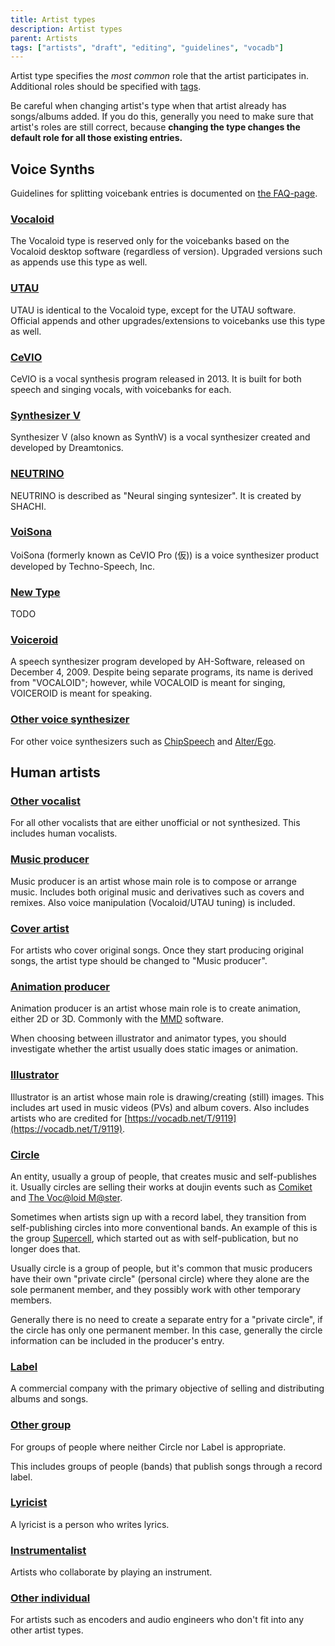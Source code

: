 ---
title: Artist types
description: Artist types
parent: Artists
tags: ["artists", "draft", "editing", "guidelines", "vocadb"]
---

Artist type specifies the _most common_ role that the artist participates in. Additional roles should be specified with [tags](https://vocadb.net/T/7372/artists).

Be careful when changing artist's type when that artist already has songs/albums added. If you do this, generally you need to make sure that artist's roles are still correct, because **changing the type changes the default role for all those existing entries.**

## Voice Synths

Guidelines for splitting voicebank entries is documented on [the FAQ-page](/docs/pinned/vocadb-editing-faq#should-a-vocaloid-with-multiple-voicebanks-be-split-into-multiple-entries).

### [Vocaloid](https://vocadb.net/T/4857)

The Vocaloid type is reserved only for the voicebanks based on the Vocaloid desktop software (regardless of version). Upgraded versions such as appends use this type as well.

### [UTAU](https://vocadb.net/T/447/utau)

UTAU is identical to the Vocaloid type, except for the UTAU software. Official appends and other upgrades/extensions to voicebanks use this type as well.

### [CeVIO](https://vocadb.net/T/2838)

CeVIO is a vocal synthesis program released in 2013. It is built for both speech and singing vocals, with voicebanks for each.

### [Synthesizer V](https://vocadb.net/T/6745/synthesizer-v)

Synthesizer V (also known as SynthV) is a vocal synthesizer created and developed by Dreamtonics.

### [NEUTRINO](https://vocadb.net/T/7430)

NEUTRINO is described as "Neural singing syntesizer". It is created by SHACHI.

### [VoiSona](https://vocadb.net/T/8754)

VoiSona (formerly known as CeVIO Pro (仮)) is a voice synthesizer product developed by Techno-Speech, Inc.

### [New Type](https://vocadb.net/T/7361)

TODO

### [Voiceroid](https://vocadb.net/T/486)

A speech synthesizer program developed by AH-Software, released on December 4, 2009. Despite being separate programs, its name is derived from "VOCALOID"; however, while VOCALOID is meant for singing, VOICEROID is meant for speaking.

### [Other voice synthesizer](https://vocadb.net/T/6109/other-vocal-synthesis-engine)

For other voice synthesizers such as [ChipSpeech](http://vocadb.net/T/3077/chipspeech) and [Alter/Ego](http://vocadb.net/T/3384/alterego).

## Human artists

### [Other vocalist](https://vocadb.net/T/7376)

For all other vocalists that are either unofficial or not synthesized. This includes human vocalists.

### [Music producer](https://vocadb.net/T/300)

Music producer is an artist whose main role is to compose or arrange music. Includes both original music and derivatives such as covers and remixes. Also voice manipulation (Vocaloid/UTAU tuning) is included.

### [Cover artist](https://vocadb.net/T/7368/cover-artist)

For artists who cover original songs. Once they start producing original songs, the artist type should be changed to "Music producer".

### [Animation producer](https://vocadb.net/T/20/animator)

Animation producer is an artist whose main role is to create animation, either 2D or 3D. Commonly with the [MMD](http://vocadb.net/Tag/Details/MMD) software.

When choosing between illustrator and animator types, you should investigate whether the artist usually does static images or animation.

### [Illustrator](https://vocadb.net/T/204/illustrator)

Illustrator is an artist whose main role is drawing/creating (still) images. This includes art used in music videos (PVs) and album covers. Also includes artists who are credited for [https://vocadb.net/T/9119](https://vocadb.net/T/9119).

### [Circle](https://vocadb.net/T/2762/circle)

An entity, usually a group of people, that creates music and self-publishes it. Usually circles are selling their works at doujin events such as [Comiket](https://vocadb.net/Es/3/comiket) and [The Voc@loid M@ster](https://vocadb.net/Es/1/the-vocloid-mster).

Sometimes when artists sign up with a record label, they transition from self-publishing circles into more conventional bands. An example of this is the group [Supercell](https://vocadb.net/Ar/249), which started out as with self-publication, but no longer does that.

Usually circle is a group of people, but it's common that music producers have their own "private circle" (personal circle) where they alone are the sole permanent member, and they possibly work with other temporary members.

Generally there is no need to create a separate entry for a "private circle", if the circle has only one permanent member. In this case, generally the circle information can be included in the producer's entry.

### [Label](https://vocadb.net/T/7386/label)

A commercial company with the primary objective of selling and distributing albums and songs.

### [Other group](https://vocadb.net/T/10140/other-group)

For groups of people where neither Circle nor Label is appropriate.

This includes groups of people (bands) that publish songs through a record label.

### [Lyricist](https://vocadb.net/T/246/lyricist)

A lyricist is a person who writes lyrics.

### [Instrumentalist](https://vocadb.net/T/6566/instrumentalist)

Artists who collaborate by playing an instrument.

### [Other individual](https://vocadb.net/T/10141)

For artists such as encoders and audio engineers who don't fit into any other artist types.
